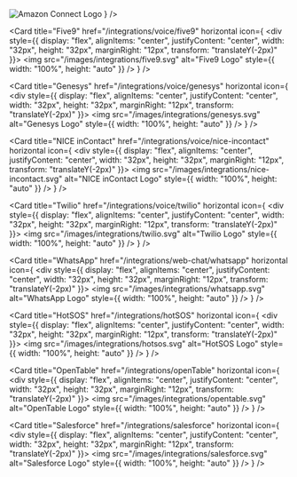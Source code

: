 <CardGroup cols={2}>
  <Card
    title="Amazon Connect"
    href="https://docs.poly.ai/integrations/voice/amazon-connect"
    horizontal
    icon={
      <div style={{
        display: "flex",
        alignItems: "center",
        justifyContent: "center",
        width: "32px",
        height: "32px",
        marginRight: "12px",
        transform: "translateY(-2px)"
      }}>
        <img
          src="/images/integrations/amazon-connect.svg"
          alt="Amazon Connect Logo"
          style={{ width: "100%", height: "auto" }}
        />
      </div>
    }
  />

  <Card
    title="Five9"
    href="/integrations/voice/five9"
    horizontal
    icon={
      <div style={{
        display: "flex",
        alignItems: "center",
        justifyContent: "center",
        width: "32px",
        height: "32px",
        marginRight: "12px",
        transform: "translateY(-2px)"
      }}>
        <img
          src="/images/integrations/five9.svg"
          alt="Five9 Logo"
          style={{ width: "100%", height: "auto" }}
        />
      </div>
    }
  />

  <Card
    title="Genesys"
    href="/integrations/voice/genesys"
    horizontal
    icon={
      <div style={{
        display: "flex",
        alignItems: "center",
        justifyContent: "center",
        width: "32px",
        height: "32px",
        marginRight: "12px",
        transform: "translateY(-2px)"
      }}>
        <img
          src="/images/integrations/genesys.svg"
          alt="Genesys Logo"
          style={{ width: "100%", height: "auto" }}
        />
      </div>
    }
  />

  <Card
    title="NICE inContact"
    href="/integrations/voice/nice-incontact"
    horizontal
    icon={
      <div style={{
        display: "flex",
        alignItems: "center",
        justifyContent: "center",
        width: "32px",
        height: "32px",
        marginRight: "12px",
        transform: "translateY(-2px)"
      }}>
        <img
          src="/images/integrations/nice-incontact.svg"
          alt="NICE inContact Logo"
          style={{ width: "100%", height: "auto" }}
        />
      </div>
    }
  />

  <Card
    title="Twilio"
    href="/integrations/voice/twilio"
    horizontal
    icon={
      <div style={{
        display: "flex",
        alignItems: "center",
        justifyContent: "center",
        width: "32px",
        height: "32px",
        marginRight: "12px",
        transform: "translateY(-2px)"
      }}>
        <img
          src="/images/integrations/twilio.svg"
          alt="Twilio Logo"
          style={{ width: "100%", height: "auto" }}
        />
      </div>
    }
  />

  <Card
    title="WhatsApp"
    href="/integrations/web-chat/whatsapp"
    horizontal
    icon={
      <div style={{
        display: "flex",
        alignItems: "center",
        justifyContent: "center",
        width: "32px",
        height: "32px",
        marginRight: "12px",
        transform: "translateY(-2px)"
      }}>
        <img
          src="/images/integrations/whatsapp.svg"
          alt="WhatsApp Logo"
          style={{ width: "100%", height: "auto" }}
        />
      </div>
    }
  />

  <Card
    title="HotSOS"
    href="/integrations/hotSOS"
    horizontal
    icon={
      <div style={{
        display: "flex",
        alignItems: "center",
        justifyContent: "center",
        width: "32px",
        height: "32px",
        marginRight: "12px",
        transform: "translateY(-2px)"
      }}>
        <img
          src="/images/integrations/hotsos.svg"
          alt="HotSOS Logo"
          style={{ width: "100%", height: "auto" }}
        />
      </div>
    }
  />

  <Card
    title="OpenTable"
    href="/integrations/openTable"
    horizontal
    icon={
      <div style={{
        display: "flex",
        alignItems: "center",
        justifyContent: "center",
        width: "32px",
        height: "32px",
        marginRight: "12px",
        transform: "translateY(-2px)"
      }}>
        <img
          src="/images/integrations/opentable.svg"
          alt="OpenTable Logo"
          style={{ width: "100%", height: "auto" }}
        />
      </div>
    }
  />

  <Card
    title="Salesforce"
    href="/integrations/salesforce"
    horizontal
    icon={
      <div style={{
        display: "flex",
        alignItems: "center",
        justifyContent: "center",
        width: "32px",
        height: "32px",
        marginRight: "12px",
        transform: "translateY(-2px)"
      }}>
        <img
          src="/images/integrations/salesforce.svg"
          alt="Salesforce Logo"
          style={{ width: "100%", height: "auto" }}
        />
      </div>
    }
  />
</CardGroup>